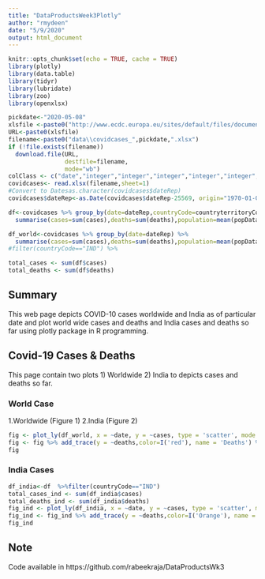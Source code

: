 ```yaml
---
title: "DataProductsWeek3Plotly"
author: "rmydeen"
date: "5/9/2020"
output: html_document
---
```


```r
knitr::opts_chunk$set(echo = TRUE, cache = TRUE)
library(plotly)
library(data.table)
library(tidyr)
library(lubridate)
library(zoo)
library(openxlsx)
```

```r
pickdate<-"2020-05-08"
xlsfile <-paste0("http://www.ecdc.europa.eu/sites/default/files/documents/COVID-19-geographic-disbtribution-worldwide-",pickdate,".xlsx")
URL<-paste0(xlsfile)
filename<-paste0("data\\covidcases_",pickdate,".xlsx")
if (!file.exists(filename))
  download.file(URL,
                destfile=filename,
                mode="wb")
colClass <- c("date","integer","integer","integer","integer","integer","character","character","chracter","integer","character")
covidcases<- read.xlsx(filename,sheet=1)
#Convert to Datesas.character(covidcases$dateRep)
covidcases$dateRep<-as.Date(covidcases$dateRep-25569, origin="1970-01-01")

df<-covidcases %>% group_by(date=dateRep,countryCode=countryterritoryCode) %>%
  summarise(cases=sum(cases),deaths=sum(deaths),population=mean(popData2018))

df_world<-covidcases %>% group_by(date=dateRep) %>%
  summarise(cases=sum(cases),deaths=sum(deaths),population=mean(popData2018))
#filter(countryCode=="IND") %>% 

total_cases <- sum(df$cases)
total_deaths <- sum(df$deaths)
```
## Summary
This web page depicts COVID-10 cases worldwide and India as of particular date
and plot world wide cases and deaths and India cases and deaths so far using plotly package in R programming.

## Covid-19 Cases & Deaths

This page contain two plots 1) Worldwide 2) India to depicts cases and deaths so far.

### World Case
 1.Worldwide (Figure 1)
 2.India (Figure 2)
```r
fig <- plot_ly(df_world, x = ~date, y = ~cases, type = 'scatter', mode = 'lines+markers+text', color=I('blue'),name = 'Covid-19 World Cases')
fig <- fig %>% add_trace(y = ~deaths,color=I('red'), name = 'Deaths') %>% layout(title=paste0("Total Cases  World:",total_cases,",Deaths:",total_deaths," As of:",pickdate))
fig
```

### India Cases
```r
df_india<-df  %>%filter(countryCode=="IND")
total_cases_ind <- sum(df_india$cases)
total_deaths_ind <- sum(df_india$deaths)
fig_ind <- plot_ly(df_india, x = ~date, y = ~cases, type = 'scatter', mode = 'lines+markers+text', color=I('Green'),name = 'Covid-19 India Cases')
fig_ind <- fig_ind %>% add_trace(y = ~deaths,color=I('Orange'), name = 'Deaths') %>% layout(title=paste0("Total India Cases:",total_cases_ind," Deaths:",total_deaths_ind," As of:",pickdate))
fig_ind

```
## Note
Code available in https://github.com/rabeekraja/DataProductsWk3

